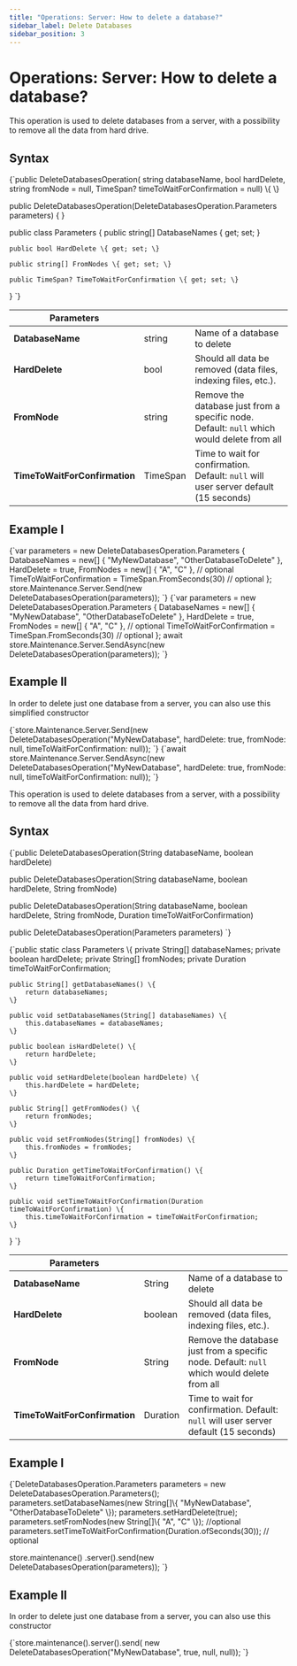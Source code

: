 ---
title: "Operations: Server: How to delete a database?"
sidebar_label: Delete Databases
sidebar_position: 3
---




# Operations: Server: How to delete a database?
<LanguageSwitcher supportedLanguages={supportedLanguages} />
<LanguageContent language="csharp">


This operation is used to delete databases from a server, with a possibility to remove all the data from hard drive.

## Syntax

<TabItem value="something-something" label="delete_database_syntax">
<CodeBlock language="csharp">
{`public DeleteDatabasesOperation(
    string databaseName,
    bool hardDelete,
    string fromNode = null,
    TimeSpan? timeToWaitForConfirmation = null)
\{
\}

public DeleteDatabasesOperation(DeleteDatabasesOperation.Parameters parameters)
\{
\}

public class Parameters
\{
    public string[] DatabaseNames \{ get; set; \}

    public bool HardDelete \{ get; set; \}

    public string[] FromNodes \{ get; set; \}

    public TimeSpan? TimeToWaitForConfirmation \{ get; set; \}
\}
`}
</CodeBlock>
</TabItem>

| Parameters | | |
| ------------- | ------------- | ----- |
| **DatabaseName** | string | Name of a database to delete |
| **HardDelete** | bool | Should all data be removed (data files, indexing files, etc.). |
| **FromNode** | string | Remove the database just from a specific node. Default: `null` which would delete from all |
| **TimeToWaitForConfirmation** | TimeSpan | Time to wait for confirmation. Default: `null` will user server default (15 seconds) |

## Example I

<Tabs groupId='languageSyntax'>
<TabItem value="Sync" label="Sync">
<CodeBlock language="csharp">
{`var parameters = new DeleteDatabasesOperation.Parameters
{
    DatabaseNames = new[] { "MyNewDatabase", "OtherDatabaseToDelete" },
    HardDelete = true,
    FromNodes = new[] { "A", "C" },     // optional
    TimeToWaitForConfirmation = TimeSpan.FromSeconds(30)    // optional
};
store.Maintenance.Server.Send(new DeleteDatabasesOperation(parameters));
`}
</CodeBlock>
</TabItem>
<TabItem value="Async" label="Async">
<CodeBlock language="csharp">
{`var parameters = new DeleteDatabasesOperation.Parameters
{
    DatabaseNames = new[] { "MyNewDatabase", "OtherDatabaseToDelete" },
    HardDelete = true,
    FromNodes = new[] { "A", "C" },   // optional
    TimeToWaitForConfirmation = TimeSpan.FromSeconds(30)    // optional
};
await store.Maintenance.Server.SendAsync(new DeleteDatabasesOperation(parameters));
`}
</CodeBlock>
</TabItem>
</Tabs>

## Example II

In order to delete just one database from a server, you can also use this simplified constructor

<Tabs groupId='languageSyntax'>
<TabItem value="Sync" label="Sync">
<CodeBlock language="csharp">
{`store.Maintenance.Server.Send(new DeleteDatabasesOperation("MyNewDatabase", hardDelete: true, fromNode: null, timeToWaitForConfirmation: null));
`}
</CodeBlock>
</TabItem>
<TabItem value="Async" label="Async">
<CodeBlock language="csharp">
{`await store.Maintenance.Server.SendAsync(new DeleteDatabasesOperation("MyNewDatabase", hardDelete: true, fromNode: null, timeToWaitForConfirmation: null));
`}
</CodeBlock>
</TabItem>
</Tabs>

</LanguageContent>
<LanguageContent language="java">


This operation is used to delete databases from a server, with a possibility to remove all the data from hard drive.

## Syntax

<TabItem value="something-something" label="delete_database_syntax">
<CodeBlock language="java">
{`public DeleteDatabasesOperation(String databaseName, boolean hardDelete)

public DeleteDatabasesOperation(String databaseName, boolean hardDelete, String fromNode)

public DeleteDatabasesOperation(String databaseName, boolean hardDelete, String fromNode, Duration timeToWaitForConfirmation)

public DeleteDatabasesOperation(Parameters parameters)
`}
</CodeBlock>
</TabItem>

<TabItem value="something-something" label="delete_parameters">
<CodeBlock language="java">
{`public static class Parameters \{
    private String[] databaseNames;
    private boolean hardDelete;
    private String[] fromNodes;
    private Duration timeToWaitForConfirmation;

    public String[] getDatabaseNames() \{
        return databaseNames;
    \}

    public void setDatabaseNames(String[] databaseNames) \{
        this.databaseNames = databaseNames;
    \}

    public boolean isHardDelete() \{
        return hardDelete;
    \}

    public void setHardDelete(boolean hardDelete) \{
        this.hardDelete = hardDelete;
    \}

    public String[] getFromNodes() \{
        return fromNodes;
    \}

    public void setFromNodes(String[] fromNodes) \{
        this.fromNodes = fromNodes;
    \}

    public Duration getTimeToWaitForConfirmation() \{
        return timeToWaitForConfirmation;
    \}

    public void setTimeToWaitForConfirmation(Duration timeToWaitForConfirmation) \{
        this.timeToWaitForConfirmation = timeToWaitForConfirmation;
    \}
\}
`}
</CodeBlock>
</TabItem>

| Parameters | | |
| ------------- | ------------- | ----- |
| **DatabaseName** | String | Name of a database to delete |
| **HardDelete** | boolean | Should all data be removed (data files, indexing files, etc.). |
| **FromNode** | String | Remove the database just from a specific node. Default: `null` which would delete from all |
| **TimeToWaitForConfirmation** | Duration | Time to wait for confirmation. Default: `null` will user server default (15 seconds) |

## Example I

<TabItem value="something-something" label="DeleteDatabases">
<CodeBlock language="java">
{`DeleteDatabasesOperation.Parameters parameters = new DeleteDatabasesOperation.Parameters();
parameters.setDatabaseNames(new String[]\{ "MyNewDatabase", "OtherDatabaseToDelete" \});
parameters.setHardDelete(true);
parameters.setFromNodes(new String[]\{ "A", "C" \}); //optional
parameters.setTimeToWaitForConfirmation(Duration.ofSeconds(30)); // optional

store.maintenance()
    .server().send(new DeleteDatabasesOperation(parameters));
`}
</CodeBlock>
</TabItem>

## Example II

In order to delete just one database from a server, you can also use this constructor

<TabItem value="something-something" label="DeleteDatabase">
<CodeBlock language="java">
{`store.maintenance().server().send(
    new DeleteDatabasesOperation("MyNewDatabase", true, null, null));
`}
</CodeBlock>
</TabItem>

</LanguageContent>